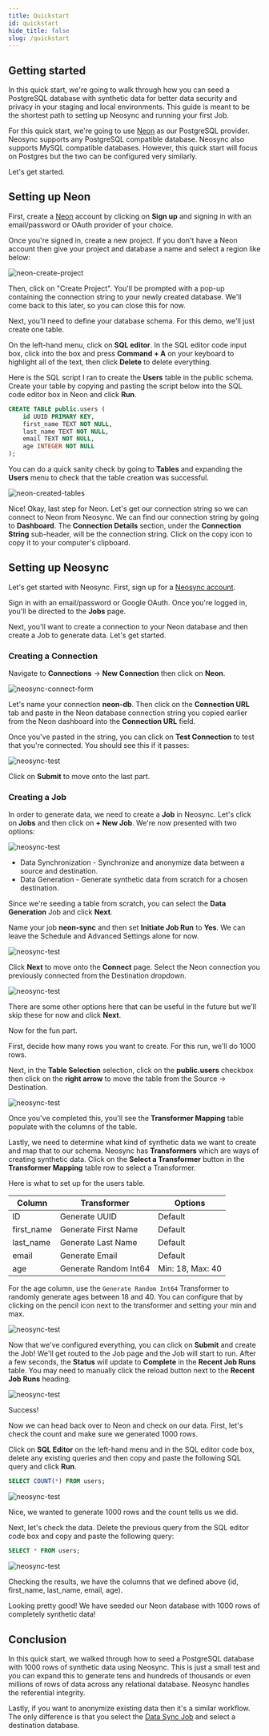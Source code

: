 ```yaml
---
title: Quickstart
id: quickstart
hide_title: false
slug: /quickstart
---
```


## Getting started

In this quick start, we're going to walk through how you can seed a PostgreSQL database with synthetic data for better data security and privacy in your staging and local environments. This guide is meant to be the shortest path to setting up Neosync and running your first Job.

For this quick start, we're going to use [Neon](https://neon.tech) as our PostgreSQL provider. Neosync supports any PostgreSQL compatible database. Neosync also supports MySQL compatible databases. However, this quick start will focus on Postgres but the two can be configured very similarly.

Let's get started.

## Setting up Neon

First, create a [Neon](https://neon.tech) account by clicking on **Sign up** and signing in with an email/password or OAuth provider of your choice.

Once you're signed in, create a new project. If you don't have a Neon account then give your project and database a name and select a region like below:

![neon-create-project](/img/neon-create.png)

Then, click on "Create Project". You'll be prompted with a pop-up containing the connection string to your newly created database. We'll come back to this later, so you can close this for now.

Next, you'll need to define your database schema. For this demo, we'll just create one table.

On the left-hand menu, click on **SQL editor**. In the SQL editor code input box, click into the box and press **Command + A** on your keyboard to highlight all of the text, then click **Delete** to delete everything.

Here is the SQL script I ran to create the **Users** table in the public schema. Create your table by copying and pasting the script below into the SQL code editor box in Neon and click **Run**.

```sql
CREATE TABLE public.users (
    id UUID PRIMARY KEY,
    first_name TEXT NOT NULL,
    last_name TEXT NOT NULL,
    email TEXT NOT NULL,
    age INTEGER NOT NULL
);
```

You can do a quick sanity check by going to **Tables** and expanding the **Users** menu to check that the table creation was successful.

![neon-created-tables](/img/neon-show-table.gif)

Nice! Okay, last step for Neon. Let's get our connection string so we can connect to Neon from Neosync.
We can find our connection string by going to **Dashboard**.
The **Connection Details** section, under the **Connection String** sub-header, will be the connection string. Click on the copy icon to copy it to your computer's clipboard.

## Setting up Neosync

Let's get started with Neosync. First, sign up for a [Neosync account](https://app.neosync.dev).

Sign in with an email/password or Google OAuth. Once you're logged in, you'll be directed to the **Jobs** page.

Next, you'll want to create a connection to your Neon database and then create a Job to generate data. Let's get started.

### Creating a Connection

Navigate to **Connections** -> **New Connection** then click on **Neon**.

![neosync-connect-form](/img/neon-integration.png)

Let's name your connection **neon-db**. Then click on the **Connection URL** tab and paste in the Neon database connection string you copied earlier from the Neon dashboard into the **Connection URL** field.

Once you've pasted in the string, you can click on **Test Connection** to test that you're connected. You should see this if it passes:

![neosync-test](/img/neon-test.png)

Click on **Submit** to move onto the last part.

### Creating a Job

In order to generate data, we need to create a **Job** in Neosync. Let's click on **Jobs** and then click on **+ New Job**. We're now presented with two options:

![neosync-test](/img/data-gen.png)

- Data Synchronization - Synchronize and anonymize data between a source and destination.
- Data Generation - Generate synthetic data from scratch for a chosen destination.

Since we're seeding a table from scratch, you can select the **Data Generation** Job and click **Next**.

Name your job **neon-sync** and then set **Initiate Job Run** to **Yes**. We can leave the Schedule and Advanced Settings alone for now.

![neosync-test](/img/define.png)

Click **Next** to move onto the **Connect** page. Select the Neon connection you previously connected from the Destination dropdown.

![neosync-test](/img/neon-connect.png)

There are some other options here that can be useful in the future but we'll skip these for now and click **Next**.

Now for the fun part.

First, decide how many rows you want to create. For this run, we'll do 1000 rows.

Next, in the **Table Selection** selection, click on the **public.users** checkbox then click on the **right arrow** to move the table from the Source -> Destination.

![neosync-test](/img/rows-table.gif)

Once you've completed this, you'll see the **Transformer Mapping** table populate with the columns of the table.

Lastly, we need to determine what kind of synthetic data we want to create and map that to our schema. Neosync has **Transformers** which are ways of creating synthetic data. Click on the **Select a Transformer** button in the **Transformer Mapping** table row to select a Transformer.

Here is what to set up for the users table.

| Column     | Transformer           | Options          |
| ---------- | --------------------- | ---------------- |
| ID         | Generate UUID         | Default          |
| first_name | Generate First Name   | Default          |
| last_name  | Generate Last Name    | Default          |
| email      | Generate Email        | Default          |
| age        | Generate Random Int64 | Min: 18, Max: 40 |

For the age column, use the `Generate Random Int64` Transformer to randomly generate ages between 18 and 40. You can configure that by clicking on the pencil icon next to the transformer and setting your min and max.

![neosync-test](/img/update-age.gif)

Now that we've configured everything, you can click on **Submit** and create the Job! We'll get routed to the Job page and the Job will start to run.
After a few seconds, the **Status** will update to **Complete** in the **Recent Job Runs** table.
You may need to manually click the reload button next to the **Recent Job Runs** heading.

![neosync-test](/img/success-job.png)

Success!

Now we can head back over to Neon and check on our data. First, let's check the count and make sure we generated 1000 rows.

Click on **SQL Editor** on the left-hand menu and in the SQL editor code box, delete any existing queries and then copy and paste the following SQL query and click **Run**.

```sql
SELECT COUNT(*) FROM users;
```

![neosync-test](/img/users-count.png)

Nice, we wanted to generate 1000 rows and the count tells us we did.

Next, let's check the data. Delete the previous query from the SQL editor code box and copy and paste the following query:

```sql
SELECT * FROM users;
```

![neosync-test](/img/data-users.png)

Checking the results, we have the columns that we defined above (id, first_name, last_name, email, age).

Looking pretty good! We have seeded our Neon database with 1000 rows of completely synthetic data!

## Conclusion

In this quick start, we walked through how to seed a PostgreSQL database with 1000 rows of synthetic data using Neosync. This is just a small test and you can expand this to generate tens and hundreds of thousands or even millions of rows of data across any relational database. Neosync handles the referential integrity.

Lastly, if you want to anonymize existing data then it's a similar workflow. The only difference is that you select the [Data Sync Job](https://www.neosync.dev/blog/neosync-neon-sync-job) and select a destination database.

